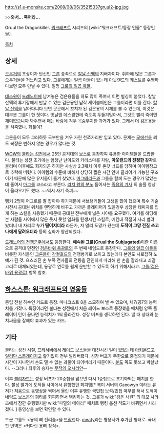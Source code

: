 http://s1.e-monsite.com/2008/08/06/35215337gruul2-jpg.jpg

>>'''와서... 죽어라...'''

Gruul the Dragonkiller. [[워크래프트]] 시리즈의 [wiki:"워크래프트/등장 인물" 등장인물].

[[목차]]
== 상세 ==
[[오우거]]의 조상이자 반신인 [[그론]] 종족으로 [[칼날 산맥]]의 지배자이다. 휘하에 많은 그론과 오우거들을 거느리고 있다. 그룰에게는 일곱 아들이 있는데 [[아웃랜드]]의 퀘스트를 수행하다보면 모두 만날 수 있다. 일명 [[그룰의 일곱 아들]].

[[데스윙]]이 [[드레노어]]에 남겨놓은 검은용들을 하도 많이 죽여서 이런 별칭이 붙었다. 칼날 산맥의 투기장에서 만날 수 있는 검은용인 남작 세이블메인은 그룰이라면 이를 간다. [[칼날 산맥]]을 날아다니다 보면 곳곳에서 꼬치가 된 검은용의 시체를 볼 수 있는데, 이것은 대부분 그룰이 한 짓이다. 옛날엔 데스윙한테 죽도록 두들겨맞아서, 그것도 빨리 죽이면 재미없으니까 봐주면서 패는 바람에 겨우 목숨부지한 과거가 있다. 그래서 더 검은용들을 쳐죽였나. 화풀이?

그론들이 모두 그러하듯 국부만을 겨우 가린 천쪼가리만 입고 있다. 문제는 [[모에선]]을 쬐도 복장은 변하지 않는 경우가 많다는 것.

[[WOW]]의 [[불타는 성전]]에서 25인 공격대의 보스로 등장하여 유용한 아이템들을 드랍한다. 불타는 성전 초기에는 엄청난 난이도와 카리스마를 자랑, '''아웃랜드의 진정한 강자'''로 불리며 이후에도 회자되곤 하지만 사실상 2.3패치 이후 온갖 너프를 당하며 아이템창고로 추락해 버렸다. 아이템의 수준에 비해서 상당히 짧은 시간 안에 클리어가 가능한 구조이기 때문에 많은 유저들이 즐겨 찾았다. [[마그테리돈]]과 그룰을 함께 도는 경우가 많았는데 줄여서 [[마그룰]] 코스라고 부른다. [[리치 왕의 분노]] 들어서는 [[죽음의 기사]] 의 솔플 영상이 올라오기도 했다. ~~역시 사기 죽긔~~

탱커 2명이 어그로를 잘 잡아야 하기때문에 서브탱커들이 고생을 많이 했으며 특수 기술 시전시 공대원 위치를 랜덤하게 바꾸고 가까운 플레이어가 있을경우 상당한 데미지를 입게 하는 스킬을 사용했기 때문에 공대원 전부에게 넓은 시야를 요구했다. 여기를 헤딩해 본 사람들 사이에서 많은 웃지 못할 일화를 탄생시킨 스킬로, 예컨대 적절히 자리 벌려 놨더니 내 자리로 '''누가 떨어지더라''' 라든가, 저 멀리 도망가 뒀는데 '''도적이 그망 전질 쓰고 나에게 달려오더라''' 등의 실화가 양산되었다.

[[드레노어의 전쟁군주]]에서도 등장한다. '''예속된 그룰(Gruul the Subjugated)'''이란 이름으로 공격대 던전인 [[검은바위 용광로]]의 두 번째 네임드로 등장한다. [[그룰의 일곱 아들]]을 비롯한 자식들인 [[그론]]들이 [[강철호드]]의 전쟁병기로 쓰이고 있는데다 본인도 사로잡혀 노예가 된 것. 으스러진 손 부족 전사들의 전통을 잔인하게 따라해 한 손을 잘라내고 쇠갈고리로 대체되었는데, 용광로 연료를 쉽게 운반할 수 있도록 하기 위해서라고. [[그룰(검은바위 용광로)]] 항목 참조.

== [[하스스톤: 워크래프트의 영웅들]] ==

중립 전설 하수인 카드로 등장. 마나코스트 8을 소모하여 낼 수 있으며, 체7/공7의 능력치를 가졌다. 특징이라면 불타는 성전에서 처음 레이드 보스로 등장했을 때처럼 양쪽 플레이어 턴이 끝나면 능력치가 1씩 올라간다. 성장 버프를 생각하면 된다. 낼 때 상대와 눈치싸움을 잘해야 효과가 있는 카드.

== 기타 ==
불타는 성전 시절, [[프리서버]]에서 [[레이드]] 보스들을 대전시킨 일이 있었는데 [[아키몬드]]고 [[일리단 스톰레이지]]고 할거없이 전부 발라버렸다. 성장 버프가 무한으로 중첩되기 때문에 시간이 지나면서 손도 댈 수 없는 괴물이 되어버리기 때문이다. [[쑨]]도 쪽도 못쓰고 박살났다. --그러나 최후의 승자는 [[무적의 오시리안]]--

이후 [[블리자드]]는 성장 버프가 20중첩을 넘으면 다시 1중첩으로 초기화되는 패치를 한다. 불성 말기에 도적들 사이에서 유행했던 회피탱[* 북미 서버의 Gaeowyn 이라는 유저가 처음으로 동영상을 찍어서 올린 이후 유행한 극민첩 보석/민첩 마부를 해서 도적이 네임드 보스몹의 평타를 회피하면서 탱킹하는 것.  그룰과 wiki:"검은 사원" 의 대모 사랴즈에서 잠깐 유행했지만 wiki:"파멸의 메아리" 패치로 탱킹 옵션 척도가 바뀌면서 사라졌다. ] 동영상을 보면 확인할 수 있다.

드군 그룰도 <용의 뼈 전리품>을 [http://www.inven.co.kr/board/powerbbs.php?come_idx=1896&l=15559 드랍]한다. [http://endic.naver.com/enkrEntry.nhn?sLn=kr&entryId=675a19d6aebd431baeeffe66914f5dbb meaty]라는 형용사가 추가된 형태로. 국내판 번역은 <커다란 용뼈 장식>.
